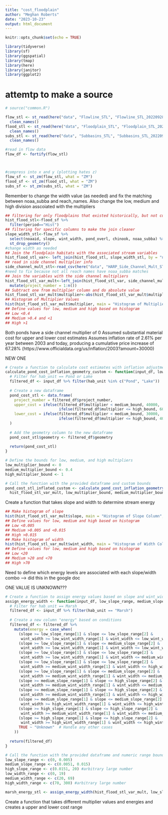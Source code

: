 ```yaml
---
title: "cost_floodplain"
author: "Meghan Roberts"
date: "2023-10-23"
output: html_document
---
```


```r
knitr::opts_chunk$set(echo = TRUE)
```

```r
library(tidyverse)
library(sf)
library(ggspatial)
library(tmap)
library(here)
library(janitor)
library(ggplot2)
```
# attemtp to make a source 
```r
# source("common.R")
```



```r
flow_stl <- st_read(here("data", "Flowline_STL", "Flowline_STL_20220928.shp")) %>% 
  clean_names()
flood_stl <- st_read(here("data", "Floodplain_STL", "Floodplain_STL_20220928.shp")) %>% 
  clean_names()
subs_stl <- st_read(here("data", "Subbasins_STL", "Subbasins_STL_20220928.shp")) %>% 
  clean_names()
```


```r
#read in flow data 
flow_df <- fortify(flow_stl)




```

```r
#compress into x and y (plotting hates z)
flow_sf <- st_zm(flow_stl, what = "ZM")
flood_sf <- st_zm(flood_stl, what = "ZM")
subs_sf <- st_zm(subs_stl, what = "ZM")
```

Remember to change the width value (as needed) and fix the matching between noaa_subba and reach_names.
Also change the low, medium and high division asscoiated with the multipliers
```r
## filtering for only floodplains that existed historically, but not currently
hist_flood_stl<-flood_sf %>% 
  filter(period=="Hist")
## filtering for specific columns to make the join cleaner
slope_width_stl<-flow_sf %>% 
  select(noaaid, slope, wint_width, pond_overl, chinook, noaa_subba) %>% 
  st_drop_geometry()
#change width as needed
## Join the floodplain habitats with the associated stream variables
hist_flood_stl_var<- left_join(hist_flood_stl, slope_width_stl, by = "noaaid")
## read in side channel multiplier info
side_channel_mult_stl<-read_csv(here("data", "HARP_Side_Channel_Mult_STL.csv"))
#need to fix because not all reach names have noaa_subba matches
## Join the variables with the side channel multipliers
hist_flood_stl_var_mult<-left_join(hist_flood_stl_var, side_channel_mult_stl, by = c("noaa_subba"= "reach_name"))%>% 
  mutate(project_number = 1:n())
## Subtract one from multiplier column and do absolute value
hist_flood_stl_var_mult$multiplier<-abs(hist_flood_stl_var_mult$multiplier-1)
## Histogram of Multiplier Values
hist(hist_flood_stl_var_mult$multiplier, main = "Histogram of Multiplier Column", xlab = "Multiplier Values")
## Define values for low, medium and high based on histogram
## Low <0.4
## Medium >0.4 and <1
## High >1
```

Both ponds have a side channel multiplier of 0
Assumed substantial material cost for upper and lower cost estimates
Assumes inflation rate of 2.61% per year between 2003 and today, producing a cumulative price increase of 67.28% (https://www.officialdata.org/us/inflation/2003?amount=30000)

NEW ONE
```r
# Create a function to calculate cost estimates with inflation adjustment
calculate_pond_cost_inflation_geometry_custom <- function(input_df, low_bound, medium_bound, high_bound) {
  # Filter for hab_unit == Pond or Lake
  filtered_df <- input_df %>% filter(hab_unit %in% c("Pond", "Lake"))
  
  # Create a new dataframe
  pond_cost_stl <- data.frame(
    project_number = filtered_df$project_number,
    upper_cost = ifelse(filtered_df$multiplier < medium_bound, 40000, 
                        ifelse(filtered_df$multiplier <= high_bound, 60000, 80000)) * 1.6728,
    lower_cost = ifelse(filtered_df$multiplier < medium_bound, 30000, 
                        ifelse(filtered_df$multiplier <= high_bound, 40000, 60000)) * 1.6728
  )
  
  # Add the geometry column to the new dataframe
  pond_cost_stl$geometry <- filtered_df$geometry
  
  return(pond_cost_stl)
}

# Define the bounds for low, medium, and high multipliers
low_multiplier_bound <- 0
medium_multiplier_bound <- 0.4
high_multiplier_bound <- 1

# Call the function with the provided dataframe and custom bounds
pond_cost_stl_inflated_custom <- calculate_pond_cost_inflation_geometry_custom(
  hist_flood_stl_var_mult, low_multiplier_bound, medium_multiplier_bound, high_multiplier_bound)
```

Create a function that takes slope and width to determine stream energy
```r
## Make histogram of slope
hist(hist_flood_stl_var_mult$slope, main = "Histogram of Slope Column", xlab = "Slope Values")
## Define values for low, medium and high based on histogram
## Low <0.005
## Medium >0.005 and <0.015
## High >0.015
## Make histogram of width
hist(hist_flood_stl_var_mult$wint_width, main = "Histogram of Width Column", xlab = "Width Values")
## Define values for low, medium and high based on histogram
## Low <20
## Medium >20 and <70
## High >70
```

Need to define which energy levels are associated with each slope/width combo
---> did this in the google doc

ONE VALUE IS UNKNOWN???

```r
# Create a function to assign energy values based on slope and wint_width ranges
assign_energy_width <- function(input_df, low_slope_range, medium_slope_range, high_slope_range, low_wint_width_range, medium_wint_width_range, high_wint_width_range) {
  # Filter for hab_unit == Marsh
  filtered_df <- input_df %>% filter(hab_unit == "Marsh")
  
  # Create a new column "energy" based on conditions
  filtered_df <- filtered_df %>%
    mutate(energy = case_when(
      (slope >= low_slope_range[1] & slope <= low_slope_range[2] & 
       wint_width >= low_wint_width_range[1] & wint_width <= low_wint_width_range[2]) ~ "Low",
      (slope >= low_slope_range[1] & slope <= medium_slope_range[2] & 
       wint_width >= low_wint_width_range[1] & wint_width <= low_wint_width_range[2]) |
      (slope >= low_slope_range[1] & slope <= low_slope_range[2] & 
       wint_width >= low_wint_width_range[1] & wint_width <= medium_wint_width_range[2]) |
      (slope >= low_slope_range[1] & slope <= low_slope_range[2] & 
       wint_width >= medium_wint_width_range[1] & wint_width <= high_wint_width_range[2]) |
      (slope >= low_slope_range[1] & slope <= medium_slope_range[2] & 
       wint_width >= medium_wint_width_range[1] & wint_width <= medium_wint_width_range[2]) |
      (slope >= medium_slope_range[1] & slope <= high_slope_range[2] & 
       wint_width >= medium_wint_width_range[1] & wint_width <= medium_wint_width_range[2]) ~ "Medium",
      (slope >= medium_slope_range[1] & slope <= high_slope_range[2] & 
       wint_width >= medium_wint_width_range[1] & wint_width <= high_wint_width_range[2]) |
      (slope >= medium_slope_range[1] & slope <= medium_slope_range[2] & 
       wint_width >= high_wint_width_range[1] & wint_width <= high_wint_width_range[2]) |
      (slope >= high_slope_range[1] & slope <= high_slope_range[2] & 
       wint_width >= medium_wint_width_range[1] & wint_width <= medium_wint_width_range[2]) |
      (slope >= high_slope_range[1] & slope <= high_slope_range[2] & 
       wint_width >= high_wint_width_range[1] & wint_width <= high_wint_width_range[2]) ~ "High",
      TRUE ~ "Unknown"  # Handle any other cases
    ))
  
  return(filtered_df)
}

# Call the function with the provided dataframe and numeric range bounds
low_slope_range <- c(0, 0.005)
medium_slope_range <- c(0.0051, 0.015)
high_slope_range <- c(0.0151, 20) #arbitrary large number
low_width_range <- c(0, 19)
medium_width_range <- c(20, 69)
high_width_range <- c(70, 300) #arbitrary large number

marsh_energy_stl <- assign_energy_width(hist_flood_stl_var_mult, low_slope_range, medium_slope_range, high_slope_range, low_width_range, medium_width_range, high_width_range)
```

Create a function that takes different multiplier values and energies and creates a upper and lower cost range